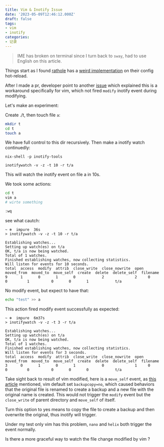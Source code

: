 ```yaml
---
title: Vim & Inotify Issue
date: '2023-05-09T12:46:12.000Z'
draft: false
tags:
- vim
- inotify
categories:
- 记录
---
```


> IME has broken on terminal since I turn back to `sway`, had to use English on this article.

Things start as I found [rathole](https://github.com/rapiz1/rathole) has a [weird implementation](https://github.com/rapiz1/rathole/issues/231) on their config hot-reload.

After I made a pr, developer point to another [issue](https://github.com/rapiz1/rathole/pull/122) which explained this is a workaround specifically for vim,
which not fired `modify` inotify event during modifying.

Let's make an experiment:

Create ./t, then touch file `a`:

```bash
mkdir t
cd t
touch a
```

We have full control to this dir recursively.
Then make a inotify watch continuedly:

```
nix-shell -p inotify-tools
```

```
inotifywatch -v -z -t 10 -r t/a
```

This will watch the inotify event on file a in 10s.

We took some actions:

```bash
cd t
vim a
# wirte something

:wq
```

see what cautch:

```
~ ❄️  impure  36s
> inotifywatch -v -z -t 10 -r t/a

Establishing watches...
Setting up watch(es) on t/a
OK, t/a is now being watched.
Total of 1 watches.
Finished establishing watches, now collecting statistics.
Will listen for events for 10 seconds.
total  access  modify  attrib  close_write  close_nowrite  open  moved_from  moved_to  move_self  create  delete  delete_self  filename
9      1       0       1       0            2              2     0           0         1          0       0       1            t/a
```

No modify event, but expect to have that:

```bash
echo "test" >> a
```

This action fired modify event successfully as expected:

```
~ ❄️  impure  6m37s
> inotifywatch -v -z -t 3 -r t/a

Establishing watches...
Setting up watch(es) on t/a
OK, t/a is now being watched.
Total of 1 watches.
Finished establishing watches, now collecting statistics.
Will listen for events for 3 seconds.
total  access  modify  attrib  close_write  close_nowrite  open  moved_from  moved_to  move_self  create  delete  delete_self  filename
3      0       1       0       1            0              1     0           0         0          0       0       0            t/a
```

Take sight back to result of vim modified, here is a `move_self` event, as [this article](https://vi.stackexchange.com/questions/25030/vim-not-firing-inotify-events-when-writing-file) mentioned,
vim default set `backupcopy=no`, which caused behaviors that the original file is renamed to create a backup and a new file with the original name is created. This would not trigger the `modify` event but the `close_write` of parent directory and `move_self` of itself.

Turn this option to yes means to copy the file to create a backup and then overwrite the original, thus inotify will trigger.

Under my test only vim has this problem, `nano` and `helix` both trigger the event normally.

Is there a more graceful way to watch the file change modified by vim ?
